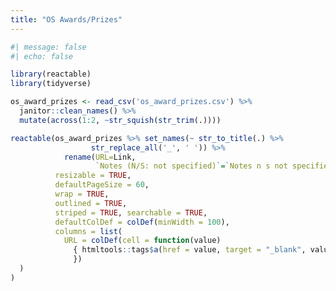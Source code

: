 ```yaml
---
title: "OS Awards/Prizes"
---
```


```r
#| message: false
#| echo: false

library(reactable)
library(tidyverse)

os_award_prizes <- read_csv('os_award_prizes.csv') %>% 
  janitor::clean_names() %>% 
  mutate(across(1:2, ~str_squish(str_trim(.)))) 

reactable(os_award_prizes %>% set_names(~ str_to_title(.) %>%
                  str_replace_all('_', ' ')) %>% 
            rename(URL=Link, 
                   `Notes (N/S: not specified)`=`Notes n s not specified`), 
          resizable = TRUE,
          defaultPageSize = 60,
          wrap = TRUE,
          outlined = TRUE,
          striped = TRUE, searchable = TRUE,
          defaultColDef = colDef(minWidth = 100),
          columns = list(
            URL = colDef(cell = function(value) 
              { htmltools::tags$a(href = value, target = "_blank", value)
              })
  )
)
```


